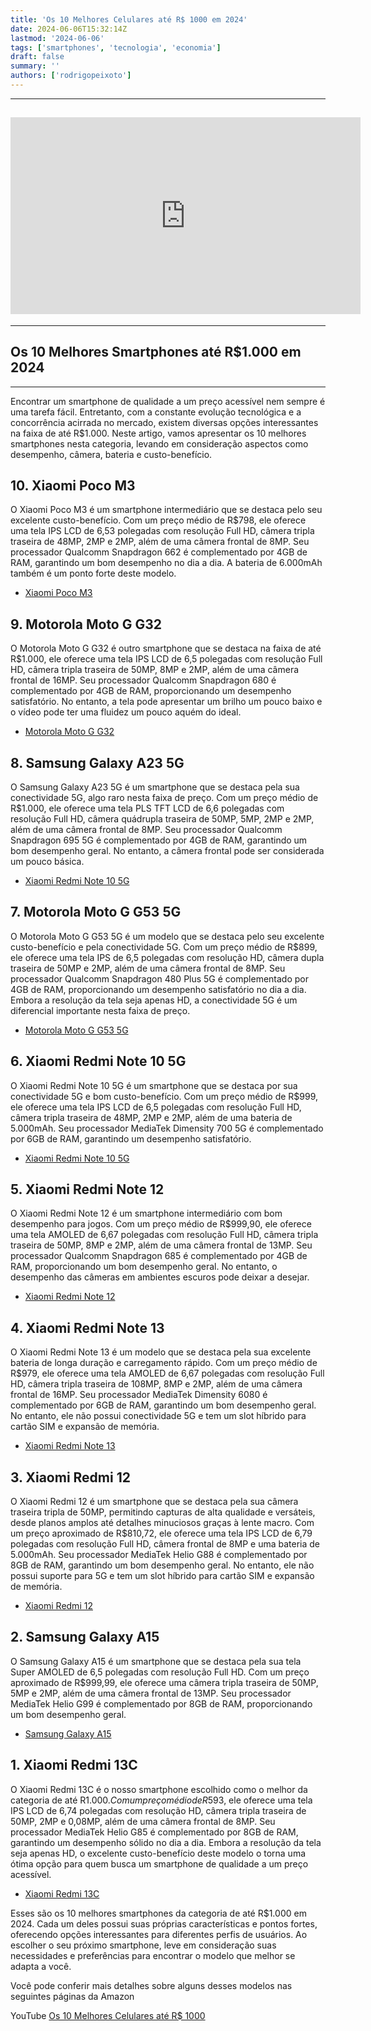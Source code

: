 ```yaml
---
title: 'Os 10 Melhores Celulares até R$ 1000 em 2024'
date: 2024-06-06T15:32:14Z
lastmod: '2024-06-06'
tags: ['smartphones', 'tecnologia', 'economia']
draft: false
summary: ''
authors: ['rodrigopeixoto']
---
```


<TOCInline toc={props.toc} exclude="Overview" toHeading={2} />

<div className="justify">

---

## <iframe width="560" height="315" src="https://www.youtube.com/embed/iYrYOvQemas?si=6F5NUFN0492N1jfq" title="YouTube video player" frameborder="0" allow="accelerometer; autoplay; clipboard-write; encrypted-media; gyroscope; picture-in-picture; web-share" referrerpolicy="strict-origin-when-cross-origin" allowfullscreen></iframe>

---

## Os 10 Melhores Smartphones até R$1.000 em 2024

---

Encontrar um smartphone de qualidade a um preço acessível nem sempre é uma tarefa fácil. Entretanto, com a constante evolução tecnológica e a concorrência acirrada no mercado, existem diversas opções interessantes na faixa de até R$1.000. Neste artigo, vamos apresentar os 10 melhores smartphones nesta categoria, levando em consideração aspectos como desempenho, câmera, bateria e custo-benefício.

## 10\. Xiaomi Poco M3

O Xiaomi Poco M3 é um smartphone intermediário que se destaca pelo seu excelente custo-benefício. Com um preço médio de R$798, ele oferece uma tela IPS LCD de 6,53 polegadas com resolução Full HD, câmera tripla traseira de 48MP, 2MP e 2MP, além de uma câmera frontal de 8MP. Seu processador Qualcomm Snapdragon 662 é complementado por 4GB de RAM, garantindo um bom desempenho no dia a dia. A bateria de 6.000mAh também é um ponto forte deste modelo.

- [Xiaomi Poco M3](https://amzn.to/3UY4V68)

## 9\. Motorola Moto G G32

O Motorola Moto G G32 é outro smartphone que se destaca na faixa de até R$1.000, ele oferece uma tela IPS LCD de 6,5 polegadas com resolução Full HD, câmera tripla traseira de 50MP, 8MP e 2MP, além de uma câmera frontal de 16MP. Seu processador Qualcomm Snapdragon 680 é complementado por 4GB de RAM, proporcionando um desempenho satisfatório. No entanto, a tela pode apresentar um brilho um pouco baixo e o vídeo pode ter uma fluidez um pouco aquém do ideal.

- [Motorola Moto G G32](https://amzn.to/3VpU32v)

## 8\. Samsung Galaxy A23 5G

O Samsung Galaxy A23 5G é um smartphone que se destaca pela sua conectividade 5G, algo raro nesta faixa de preço. Com um preço médio de R$1.000, ele oferece uma tela PLS TFT LCD de 6,6 polegadas com resolução Full HD, câmera quádrupla traseira de 50MP, 5MP, 2MP e 2MP, além de uma câmera frontal de 8MP. Seu processador Qualcomm Snapdragon 695 5G é complementado por 4GB de RAM, garantindo um bom desempenho geral. No entanto, a câmera frontal pode ser considerada um pouco básica.

- [Xiaomi Redmi Note 10 5G](https://amzn.to/3Krk4Ij)

## 7\. Motorola Moto G G53 5G

O Motorola Moto G G53 5G é um modelo que se destaca pelo seu excelente custo-benefício e pela conectividade 5G. Com um preço médio de R$899, ele oferece uma tela IPS de 6,5 polegadas com resolução HD, câmera dupla traseira de 50MP e 2MP, além de uma câmera frontal de 8MP. Seu processador Qualcomm Snapdragon 480 Plus 5G é complementado por 4GB de RAM, proporcionando um desempenho satisfatório no dia a dia. Embora a resolução da tela seja apenas HD, a conectividade 5G é um diferencial importante nesta faixa de preço.

- [Motorola Moto G G53 5G](https://amzn.to/3Xo3DEv)

## 6\. Xiaomi Redmi Note 10 5G

O Xiaomi Redmi Note 10 5G é um smartphone que se destaca por sua conectividade 5G e bom custo-benefício. Com um preço médio de R$999, ele oferece uma tela IPS LCD de 6,5 polegadas com resolução Full HD, câmera tripla traseira de 48MP, 2MP e 2MP, além de uma bateria de 5.000mAh. Seu processador MediaTek Dimensity 700 5G é complementado por 6GB de RAM, garantindo um desempenho satisfatório.

- [Xiaomi Redmi Note 10 5G](https://amzn.to/3UY9FZi)

## 5\. Xiaomi Redmi Note 12

O Xiaomi Redmi Note 12 é um smartphone intermediário com bom desempenho para jogos. Com um preço médio de R$999,90, ele oferece uma tela AMOLED de 6,67 polegadas com resolução Full HD, câmera tripla traseira de 50MP, 8MP e 2MP, além de uma câmera frontal de 13MP. Seu processador Qualcomm Snapdragon 685 é complementado por 4GB de RAM, proporcionando um bom desempenho geral. No entanto, o desempenho das câmeras em ambientes escuros pode deixar a desejar.

- [Xiaomi Redmi Note 12](https://amzn.to/4aPFeKS)

## 4\. Xiaomi Redmi Note 13

O Xiaomi Redmi Note 13 é um modelo que se destaca pela sua excelente bateria de longa duração e carregamento rápido. Com um preço médio de R$979, ele oferece uma tela AMOLED de 6,67 polegadas com resolução Full HD, câmera tripla traseira de 108MP, 8MP e 2MP, além de uma câmera frontal de 16MP. Seu processador MediaTek Dimensity 6080 é complementado por 6GB de RAM, garantindo um bom desempenho geral. No entanto, ele não possui conectividade 5G e tem um slot híbrido para cartão SIM e expansão de memória.

- [Xiaomi Redmi Note 13](https://amzn.to/3V4KCnE)

## 3\. Xiaomi Redmi 12

O Xiaomi Redmi 12 é um smartphone que se destaca pela sua câmera traseira tripla de 50MP, permitindo capturas de alta qualidade e versáteis, desde planos amplos até detalhes minuciosos graças à lente macro. Com um preço aproximado de R$810,72, ele oferece uma tela IPS LCD de 6,79 polegadas com resolução Full HD, câmera frontal de 8MP e uma bateria de 5.000mAh. Seu processador MediaTek Helio G88 é complementado por 8GB de RAM, garantindo um bom desempenho geral. No entanto, ele não possui suporte para 5G e tem um slot híbrido para cartão SIM e expansão de memória.

- [Xiaomi Redmi 12](https://amzn.to/3wPymzp)

## 2\. Samsung Galaxy A15

O Samsung Galaxy A15 é um smartphone que se destaca pela sua tela Super AMOLED de 6,5 polegadas com resolução Full HD. Com um preço aproximado de R$999,99, ele oferece uma câmera tripla traseira de 50MP, 5MP e 2MP, além de uma câmera frontal de 13MP. Seu processador MediaTek Helio G99 é complementado por 8GB de RAM, proporcionando um bom desempenho geral.

- [Samsung Galaxy A15](https://amzn.to/3X6dkHl)

## 1\. Xiaomi Redmi 13C

O Xiaomi Redmi 13C é o nosso smartphone escolhido como o melhor da categoria de até R$1.000. Com um preço médio de R$593, ele oferece uma tela IPS LCD de 6,74 polegadas com resolução HD, câmera tripla traseira de 50MP, 2MP e 0,08MP, além de uma câmera frontal de 8MP. Seu processador MediaTek Helio G85 é complementado por 8GB de RAM, garantindo um desempenho sólido no dia a dia. Embora a resolução da tela seja apenas HD, o excelente custo-benefício deste modelo o torna uma ótima opção para quem busca um smartphone de qualidade a um preço acessível.

- [Xiaomi Redmi 13C](https://amzn.to/3wYKoq2)

Esses são os 10 melhores smartphones da categoria de até R$1.000 em 2024. Cada um deles possui suas próprias características e pontos fortes, oferecendo opções interessantes para diferentes perfis de usuários. Ao escolher o seu próximo smartphone, leve em consideração suas necessidades e preferências para encontrar o modelo que melhor se adapta a você.

Você pode conferir mais detalhes sobre alguns desses modelos nas seguintes páginas da Amazon

YouTube [Os 10 Melhores Celulares até R$ 1000](https://www.youtube.com/watch?v=xpDzGM6smgg)

</div>
